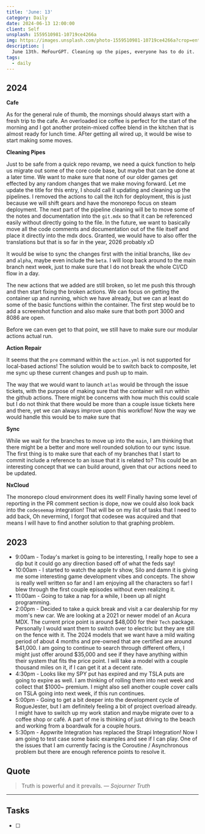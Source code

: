```yaml
---
title: 'June: 13'
category: Daily
date: 2024-06-13 12:00:00
client: Self
unsplash: 1559510981-10719ce4266a
img: https://images.unsplash.com/photo-1559510981-10719ce4266a?crop=entropy&cs=srgb&fm=jpg&ixid=MnwzNjM5Nzd8MHwxfHJhbmRvbXx8fHx8fHx8fDE2ODE3NDg2ODY&ixlib=rb-4.0.3&q=85
description: |
  June 13th. MeFourGPT. Cleaning up the pipes, everyone has to do it.
tags:
  - daily
---
```




## 2024

**Cafe**

As for the general rule of thumb, the mornings should always start with a fresh trip to the cafe.
An overloaded ice coffee is perfect for the start of the morning and I got another protein-mixed coffee blend in the kitchen that is almost ready for lunch time.
AFter getting all wired up, it would be wise to start making some moves.

**Cleaning Pipes**

Just to be safe from a quick repo revamp, we need a quick function to help us migrate out some of the core code base, but maybe that can be done at a later time.
We want to make sure that none of our older games get effected by any random changes that we make moving forward.
Let me update the title for this entry, I should call it updating and cleaning up the pipelines.
I removed the actions to call the itch for deployment, this is just because we will shift gears and have the monorepo focus on steam deployment.
The next part of the pipeline cleaning will be to move some of the notes and documentation into the `git.mdx` so that it can be referenced easily without directly going to the file.
In the future, we want to basically move all the code comments and documentation out of the file itself and place it directly into the mdx docs.
Granted, we would have to also offer the translations but that is so far in the year, 2026 probably xD

It would be wise to sync the changes first with the initial branchs, like `dev` and `alpha`, maybe even include the `beta`.
I will loop back around to the main branch next week, just to make sure that I do not break the whole CI/CD flow in a day.

The new actions that we added are still broken, so let me push this through and then start fixing the broken actions.
We can focus on getting the container up and running, which we have already, but we can at least do some of the basic functions within the container.
The first step would be to add a screenshot function and also make sure that both port 3000 and 8086 are open.

Before we can even get to that point, we still have to make sure our modular actions actual run.

**Action Repair**

It seems that the `pre` command within the `action.yml` is not supported for local-based actions!
The solution would be to switch back to composite, let me sync up these current changes and push up to main.

The way that we would want to launch `atlas` would be through the issue tickets, with the purpose of making sure that the container will run within the github actions.
There might be concerns with how much this could scale but I do not think that there would be more than a couple issue tickets here and there, yet we can always improve upon this workflow!
Now the way we would handle this would be to make sure that 

**Sync**

While we wait for the branches to move up into the `main`, I am thinking that there might be a better and more well rounded solution to our sync issue.
The first thing is to make sure that each of my branches that I start to commit include a reference to an issue that it is related to?
This could be an interesting concept that we can build around, given that our actions need to be updated.

**NxCloud**

The monorepo cloud environment does its well!
Finally having some level of reporting in the PR comment section is dope, now we could also look back into the `codeseemap` integration!
That will be on my list of tasks that I need to add back, 
Oh nevermind, I forgot that codesee was acquired and that means I will have to find another solution to that graphing problem.



<Adsense />

## 2023

- 9:00am - Today's market is going to be interesting, I really hope to see a dip but it could go any direction based off of what the feds say!
- 10:00am - I started to watch the apple tv show, Silo and damn it is giving me some interesting game development vibes and concepts. The show is really well written so far and I am enjoying all the characters so far! I blew through the first couple episodes without even realizing it.
- 11:00am - Going to take a nap for a while, I been up all night programming.
- 2:00pm - Decided to take a quick break and visit a car dealership for my mom's new car. We are looking at a 2021 or newer model of an Acura MDX. The current price point is around $48,000 for their `Tech` package. Personally I would want them to switch over to electric but they are still on the fence with it. The 2024 models that we want have a mild waiting period of about 4 months and pre-owned that are certified are around $41,000. I am going to continue to search through different offers, I might just offer around $35,000 and see if they have anything within their system that fits the price point. I will take a model with a couple thousand miles on it, if I can get it at a decent rate. 
- 4:30pm - Looks like my SPY put has expired and my TSLA puts are going to expire as well. I am thinking of rolling them into next week and collect that $1000~ premium. I might also sell another couple cover calls on TSLA going into next week, if this run continues.
- 5:00pm - Going to get a bit deeper into the development cycle of RogueJester, but I am definitely feeling a bit of project overload already. I might have to switch up my work station and maybe migrate over to a coffee shop or café. A part of me is thinking of just driving to the beach and working from a boardwalk for a couple hours. 
- 5:30pm - Appwrite Integration has replaced the Strapi Integration! Now I am going to test case some basic examples and see if I can play. One of the issues that I am currently facing is the Coroutine / Asynchronous problem but there are enough reference points to resolve it. 

## Quote

> Truth is powerful and it prevails.
> — <cite>Sojourner Truth</cite>

---

## Tasks

- [ ]